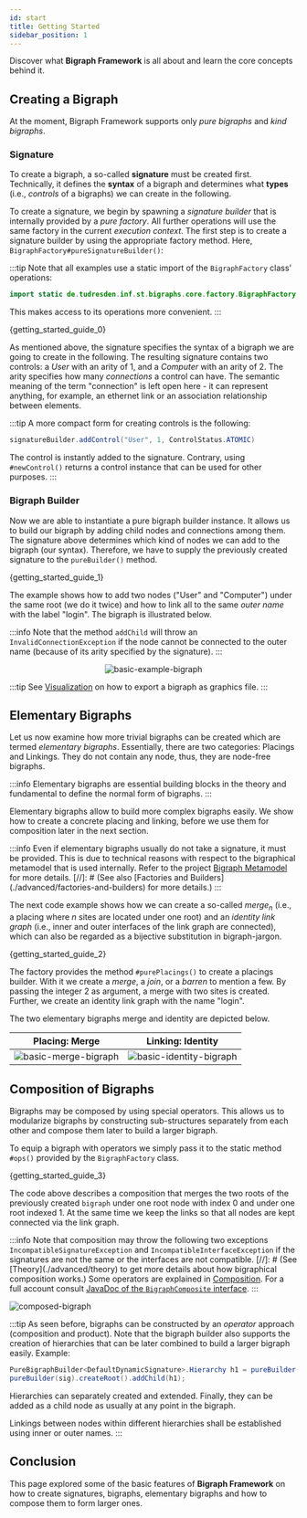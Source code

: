 ```yaml
---
id: start
title: Getting Started
sidebar_position: 1
---
```




Discover what **Bigraph Framework** is all about and learn the core concepts behind it.

## Creating a Bigraph

At the moment, Bigraph Framework supports only _pure bigraphs_ and _kind bigraphs_.

### Signature
To create a bigraph, a so-called **signature** must be created first.
Technically, it defines the **syntax** of a bigraph and determines what **types** (i.e., _controls_ of a bigraphs) we can create in the following.

To create a signature, we begin by spawning a _signature builder_ that is internally provided by a _pure factory_.
All further operations will use the same factory in the current _execution context_.
The first step is to create a signature builder by using the appropriate factory method.
Here, `BigraphFactory#pureSignatureBuilder()`:

:::tip
Note that all examples use a static import of the `BigraphFactory` class' operations:
```java
import static de.tudresden.inf.st.bigraphs.core.factory.BigraphFactory.*;
```
This makes access to its operations more convenient.
:::

<CodeBlock className="language-java">{getting_started_guide_0}</CodeBlock>

As mentioned above, the signature specifies the syntax of a bigraph we are going to create in the following.
The resulting signature contains two controls: a _User_ with an arity of 1, and a _Computer_ with an arity of 2.
The arity specifies how many _connections_ a control can have.
The semantic meaning of the term "connection" is left open here - it can represent anything, for example, an ethernet link or an association relationship between elements.

:::tip
A more compact form for creating controls is the following:
```java
signatureBuilder.addControl("User", 1, ControlStatus.ATOMIC)
```
The control is instantly added to the signature.
Contrary, using `#newControl()` returns a control instance that can be used for other purposes.
:::

<!--
> More about the specific methods of the bigraph factory, bigraph builders and signature builder can be found in [Factories and Builders](./advanced/factories-and-builders).
-->

### Bigraph Builder

Now we are able to instantiate a pure bigraph builder instance.
It allows us to build our bigraph by adding child nodes and connections among them.
The signature above determines which kind of nodes we can add to the bigraph (our syntax).
Therefore, we have to supply the previously created signature to the `pureBuilder()` method.

<CodeBlock className="language-java">{getting_started_guide_1}</CodeBlock>

The example shows how to add two nodes ("User" and "Computer") under the same root (we do it twice) and how to link all to the same _outer name_ with the label "login". The bigraph is illustrated below.

:::info
Note that the method `addChild` will throw an `InvalidConnectionException`
if the node cannot be connected to the outer name (because of its arity specified by the
signature).
:::

<center>

![basic-example-bigraph](../assets/basics/basic-bigraph.png)

</center>

:::tip
See [Visualization](../visualization/visualization-intro) on how to export a bigraph as graphics file.
:::

## Elementary Bigraphs

Let us now examine how more trivial bigraphs can be created which are
termed _elementary bigraphs_. Essentially, there are two categories:
Placings and Linkings. They do not contain any node, thus, they are node-free
bigraphs.

:::info
Elementary bigraphs are essential building blocks in the theory and fundamental to define the normal form of bigraphs.
:::

Elementary bigraphs allow to build more complex bigraphs easily.
We show how to create a concrete placing and linking, before we use them
for composition later in the next section.

:::info
Even if elementary bigraphs usually do not take a signature, it must be provided.
This is due to technical reasons with respect to the bigraphical metamodel that is used internally.
Refer to the project [Bigraph Metamodel](https://git-st.inf.tu-dresden.de/bigraphs/ecore-bigraph-meta-model) for more details.
[//]: # (See also [Factories and Builders]&#40;./advanced/factories-and-builders&#41; for more details.)
:::

<!--Note on equality: Object equality at the instance level is not to be compared-->
<!--with mathematical equality of bigraphs. This is also know as bigraph isomorphism problem.-->

The next code example shows how we can create a so-called _merge<sub>n</sub>_ (i.e., a placing where
_n_ sites are located under one root) and an _identity link graph_ (i.e., inner and outer
interfaces of the link graph are connected), which can also be regarded as a bijective substitution in bigraph-jargon.

<CodeBlock className="language-java">{getting_started_guide_2}</CodeBlock>

The factory provides the method `#purePlacings()` to create a placings builder.
With it we create a _merge_, a _join_, or a _barren_ to mention a few.
By passing the integer 2 as argument, a merge with two sites is created.
Further, we create an identity link graph with the name "login".

The two elementary bigraphs merge and identity are depicted below.

<center>

|Placing: Merge | Linking: Identity |
|---|---|
| ![basic-merge-bigraph](../assets/basics/basic-merge-bigraph.png) | ![basic-identity-bigraph](../assets/basics/basic-identity-bigraph.png)  |

</center>

## Composition of Bigraphs

Bigraphs may be composed by using special operators. This allows us to
modularize bigraphs by constructing sub-structures separately from each other
and compose them later to build a larger bigraph.

To equip a bigraph with operators we simply pass it to the static method
`#ops()` provided by the `BigraphFactory` class.

<CodeBlock className="language-java">{getting_started_guide_3}</CodeBlock>

The code above describes a composition that merges the two roots of the previously created `bigraph`
under one root node with index 0 and under one root indexed 1.
At the same time we keep the links so that all nodes are kept connected via the link graph.

:::info
Note that composition may throw the following two exceptions `IncompatibleSignatureException` and `IncompatibleInterfaceException`
if the signatures are not the same or the interfaces are not compatible.
[//]: # (See [Theory]&#40;./advanced/theory&#41; to get more details about how bigraphical composition works.)
Some operators are explained in [Composition](composition).
For a full account consult [JavaDoc of the `BigraphComposite` interface](https://bigraphs.org/products/bigraph-framework/apidocs/de/tudresden/inf/st/bigraphs/core/BigraphComposite.html).
:::

![composed-bigraph](../assets/basics/composed.png)

:::tip
As seen before, bigraphs can be constructed by an _operator_ approach (composition and product).
Note that the bigraph builder also supports the creation of hierarchies that can be later combined to build a larger bigraph
easily.
Example:
```java
PureBigraphBuilder<DefaultDynamicSignature>.Hierarchy h1 = pureBuilder(sig).hierarchy("A");
pureBuilder(sig).createRoot().addChild(h1);
```
Hierarchies can separately created and extended.
Finally, they can be added as a child node as usually at any point in the bigraph.

Linkings between nodes within different hierarchies shall be established using inner or outer names.
:::

## Conclusion

This page explored some of the basic features of **Bigraph Framework**
on how to create signatures, bigraphs, elementary bigraphs and how to compose them to
form larger ones.

